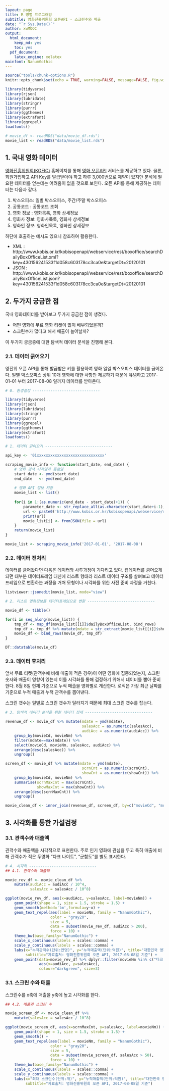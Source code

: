 ```yaml
---
layout: page
title: R 병렬 프로그래밍
subtitle: 영화진흥위원회 오픈API - 스크린수와 매출
date: "`r Sys.Date()`"
author: xwMOOC
output:
  html_document: 
    keep_md: yes
    toc: yes
  pdf_document:
    latex_engine: xelatex
mainfont: NanumGothic
---
```

 
``` r
source("tools/chunk-options.R")
knitr::opts_chunk$set(echo = TRUE, warning=FALSE, message=FALSE, fig.width=12)

library(tidyverse)
library(rjson)
library(lubridate)
library(stringr)
library(purrr)
library(ggthemes)
library(extrafont)
library(ggrepel)
loadfonts()

# movie_df <- readRDS("data/movie_df.rds")
movie_list <- readRDS("data/movie_list.rds")

```


## 1. 국내 영화 데이터 {#kofic-data}

[영화진흥위원회(KOFIC)](http://www.kobis.or.kr/) 홈페이지를 통해 [영화 오픈API](http://www.kobis.or.kr/kobisopenapi/homepg/main/main.do) 서비스를 제공하고 있다.
물론, 회원가입하고 API Key를 발급받아야 하고 하루 3,000번으로 제약이 있지만 분석에 필요한 데이터를 얻는데는 어려움이 없을 것으로 보인다.
오픈 API를 통해 제공하는 데이터는 다음과 같다.

1. 박스오피스: 일별 박스오피스, 주간/주말 박스오피스
1. 공통코드	: 공통코드 조회
1. 영화 정보 : 영화목록, 영화 상세정보
1. 영화사 정보: 영화사목록, 영화사 상세정보
1. 영화인 정보: 영화인목록, 영화인 상세정보

하단에 호출하는 예시도 있으니 참조하여 활용한다.

- XML : http://www.kobis.or.kr/kobisopenapi/webservice/rest/boxoffice/searchDailyBoxOfficeList.xml?key=430156241533f1d058c603178cc3ca0e&targetDt=20120101
- JSON : http://www.kobis.or.kr/kobisopenapi/webservice/rest/boxoffice/searchDailyBoxOfficeList.json?key=430156241533f1d058c603178cc3ca0e&targetDt=20120101


## 2. 두가지 궁금한 점 {#two-hypothesis}

국내 영화데이터를 받아보고 두가지 궁금한 점이 생겼다.

- 어떤 영화에 무료 영화 티켓이 많이 배부되었을까?
- 스크린수가 많다고 해서 매출이 늘어날까?

이 두가지 궁금증에 대한 탐색적 데이터 분석을 진행해 본다.

### 2.1. 데이터 긁어오기 {#data-scraping}

영진위 오픈 API를 통해 발급받은 키를 활용하여 영화 일일 박스오피스 데이터를 긁어온다.
일별 박스오피스 상위 10개 영화에 대한 사항만 제공하기 때문에 유념하고 2017-01-01 부터 
2017-08-08 일까지 데이터를 받아온다.

``` r
# 0. 환경설정 ------------------------------

library(tidyverse)
library(rjson)
library(lubridate)
library(stringr)
library(purrr)
library(ggrepel)
library(ggthemes)
library(extrafont)
loadfonts()

# 1. 데이터 긁어오기 ------------------------------

api_key <- '01xxxxxxxxxxxxxxxxxxxxxxxxxxxxxx'

scraping_movie_info <- function(start_date, end_date) {
    # 영화 검색 시작일과 종료일
    start_date <- ymd(start_date)
    end_date   <- ymd(end_date)
    
    # 영화 API 정보 저장
    movie_list <- list()
    
    for(i in 1:(as.numeric(end_date - start_date)+1)) {
        parameter_date <- str_replace_all(as.character(start_date+i-1), "-", "")
        url <- paste0('http://www.kobis.or.kr/kobisopenapi/webservice/rest/boxoffice/searchDailyBoxOfficeList.json?key=', api_key, '&targetDt=', parameter_date)
        print(url)
        movie_list[i] <- fromJSON(file = url) 
    }
    return(movie_list)
}

movie_list <- scraping_movie_info('2017-01-01', '2017-08-08')
```

### 2.2. 데이터 전처리 {#data-preprocessing}

데이터를 긁어왔다면 다음은 데이터와 사투과정이 기다리고 있다.
웹데이터를 긁어오게 되면 대부분 데이터프레임 대신에 리스트 형태라 
리스트 데이터 구조를 살펴보고 데이터프레임으로 변환하는 과정을 거쳐 모형이나 시각화를 위한 사전 준비 과정을 거친다.


``` r
listviewer::jsonedit(movie_list, mode="view")

# 2. 리스트 영화정보를 데이터프레임으로 변환 ------------------------------

movie_df <- tibble()

for(i in seq_along(movie_list)) {
    tmp_df <- map_df(movie_list[[i]]$dailyBoxOfficeList, bind_rows)
    tmp_df <- tmp_df %>% mutate(mdate = str_extract(movie_list[[i]]$showRange, "[0-9]+"))
    movie_df <- bind_rows(movie_df, tmp_df)
}

DT::datatable(movie_df)
```
 
### 2.3. 데이터 후처리 {#data-post-processing}

앞서 무료 티켓(관객수에 비해 매출이 적은 경우)이 어떤 영화에 집중되었는지, 
스크린 숫자와 매출이 영향이 있는지 이를 시각화를 통해 검정하기 위해서 데이터를 뽑아 준비한다.
8월 8일 현재 기준으로 누적 매출을 영화별로 계산한다. 로직은 가장 최근 날짜를 기준으로 누적 매출과 누적 관객수를 뽑아낸다.

스크린 갯수는 일별로 스크린 갯수가 달라지기 때문에 최대 스크린 갯수를 잡는다.

``` r
# 3. 탐색적 데이터 분석을 위한 데이터 정제 ------------------------------

revenue_df <- movie_df %>% mutate(mdate = ymd(mdate), 
                                  salesAcc = as.numeric(salesAcc),
                                  audiAcc = as.numeric(audiAcc)) %>% 
    group_by(movieCd, movieNm) %>% 
    filter(mdate==max(mdate)) %>% 
    select(movieCd, movieNm, salesAcc, audiAcc) %>% 
    arrange(desc(salesAcc)) %>% 
    ungroup()

screen_df <- movie_df %>% mutate(mdate = ymd(mdate), 
                                  scrnCnt = as.numeric(scrnCnt),
                                  showCnt = as.numeric(showCnt)) %>% 
    group_by(movieCd, movieNm) %>% 
    summarise(scrnMaxCnt = max(scrnCnt), 
              showMaxCnt = max(showCnt)) %>% 
    arrange(desc(scrnMaxCnt)) %>% 
    ungroup()

movie_clean_df <- inner_join(revenue_df, screen_df, by=c("movieCd", "movieNm"))
```

## 3. 시각화를 통한 가설검정 {#viz}

### 3.1. 관객수와 매출액 {#viz-free-ticket}

관객수와 매출액을 시각적으로 표현한다. 주로 인기 영화에 관심을 두고 특히 매출에 비해 관객수가 적은 두영화 
"다크 나이트", "군함도"를 별도 표시한다.


``` r
# 4. 시각화 ------------------------------
## 4.1. 관객수와 매출액

movie_rev_df <- movie_clean_df %>% 
    mutate(audiAcc = audiAcc / 10^4,
           salesAcc = salesAcc / 10^8)

ggplot(movie_rev_df, aes(x=audiAcc, y=salesAcc, label=movieNm)) +
    geom_point(shape = 1, size = 1.5, stroke = 1.5) +
    geom_smooth(method='lm',formula=y~x) +
    geom_text_repel(aes(label = movieNm, family = "NanumGothic"),
                    color = "gray20",
                    size = 5,
                    data = subset(movie_rev_df, audiAcc > 200),
                    force = 10) +
    theme_bw(base_family="NanumGothic") +
    scale_x_continuous(labels = scales::comma) +
    scale_y_continuous(labels = scales::comma) +
    labs(x="누적관객수(단위:만명)", y="누적매출액(단위:억원)", title="대한민국 영화 누적 관객수와 누적매출 관계",
         subtitle="자료출처: 영화진흥위원회 오픈 API, 2017-08-08일 기준") +
    geom_point(data=movie_rev_df %>% dplyr::filter(movieNm %in% c("다크 나이트", "군함도")), 
               aes(x=audiAcc, y=salesAcc), 
               colour="darkgreen", size=3)
```

### 3.1. 스크린 수와 매출 {#viz-screen}

스크린수를 x축에 매출을 y축에 높고 시각화를 한다.

``` r
## 4.2. 매출과 스크린 수

movie_screen_df <- movie_clean_df %>% 
    mutate(salesAcc = salesAcc / 10^8)

ggplot(movie_screen_df, aes(x=scrnMaxCnt, y=salesAcc, label=movieNm)) +
    geom_point(shape = 1, size = 1.5, stroke = 1.5) +
    geom_smooth() +
    geom_text_repel(aes(label = movieNm, family = "NanumGothic"),
                    color = "gray20",
                    size = 5,
                    data = subset(movie_screen_df, salesAcc > 50),
                    force = 10) +
    theme_bw(base_family="NanumGothic") +
    scale_x_continuous(labels = scales::comma) +
    scale_y_continuous(labels = scales::comma) +
    labs(x="최대 스크린수(단위:개)", y="누적매출액(단위:억원)", title="대한민국 영화 최대 스크린수와 누적매출 관계",
         subtitle="자료출처: 영화진흥위원회 오픈 API, 2017-08-08일 기준")
```

